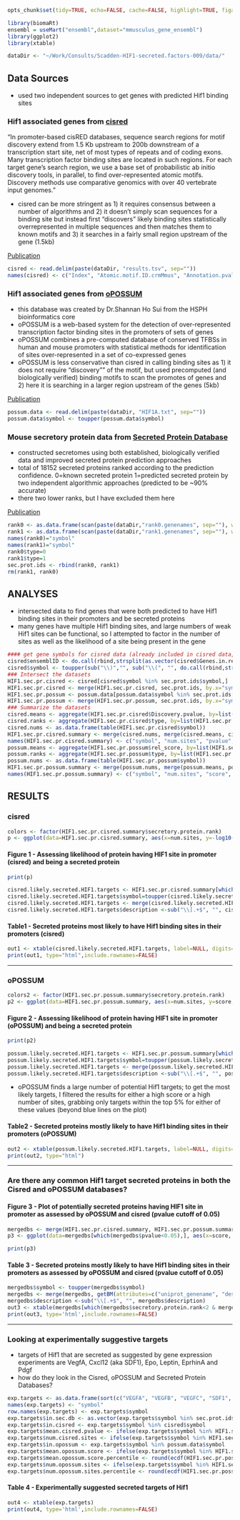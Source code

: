 ```r
opts_chunk$set(tidy=TRUE, echo=FALSE, cache=FALSE, highlight=TRUE, figalign="center", warning=FALSE,  error=FALSE, message=FALSE, fig.height=11, fig.width=11)
```

```r
library(biomaRt)
ensembl = useMart("ensembl",dataset="mmusculus_gene_ensembl")
library(ggplot2)
library(xtable)
```


```r
dataDir <- "~/Work/Consults/Scadden-HIF1-secreted.factors-009/data/"
```

## Data Sources
- used two independent sources to get genes with predicted Hif1 binding sites 

### Hif1 associated genes from [cisred](http://www.cisred.org/)
"In promoter-based cisRED databases, sequence search regions for motif discovery extend from 1.5 Kb upstream to 200b downstream of a transcription start site, net of most types of repeats and of coding exons. Many transcription factor binding sites are located in such regions. For each target gene's search region, we use a base set of probabilistic ab initio discovery tools, in parallel, to find over-represented atomic motifs. Discovery methods use comparative genomics with over 40 vertebrate input genomes."

- cisred can be more stringent as 1) it requires consensus between a number of algorithms and 2) it doesn't simply scan sequences for a binding site but instead first "discovers" likely binding sites statistically overrepresented in multiple sequences and then matches them to known motifs and 3) it searches in a fairly small region upstream of the gene (1.5kb)

[Publication](http://www.ncbi.nlm.nih.gov/pubmed/16381958)

```r
cisred <- read.delim(paste(dataDir, "results.tsv", sep=""))
names(cisred) <- c("Index", "Atomic.motif.ID.crmMmus", "Annotation.pvalue", "Discovery.pvalue", "Motif.location", "Annotated.strand", "In.patterns.crmMmus", "Genes.in.region")
```

### Hif1 associated genes from [oPOSSUM](http://www.cisreg.ca/cgi-bin/oPOSSUM/opossum)  
- this database was created by Dr.Shannan Ho Sui from the HSPH bioinformatics core
- oPOSSUM is a web-based system for the detection of over-represented transcription factor binding sites in the promoters of sets of genes
- oPOSSUM combines a pre-computed database of conserved TFBSs in human and mouse promoters with statistical methods for identification of sites over-represented in a set of co-expressed genes
- oPOSSUM is less conservative than cisred in calling binding sites as 1) it does not require "discovery"" of the motif, but used precomputed (and biologically verified) binding motifs to scan the promotes of genes and 2) here it is searching in a larger region upstream of the genes (5kb)

[Publication](http://www.ncbi.nlm.nih.gov/pubmed/15933209?dopt=Abstract)


```r
possum.data <- read.delim(paste(dataDir, "HIF1A.txt", sep=""))
possum.data$symbol <- toupper(possum.data$symbol)
```

### Mouse secretory protein data from [Secreted Protein Database](http://spd.cbi.pku.edu.cn/)
- constructed secretomes using both established, biologically verified data and improved secreted protein prediction approaches 
- total of 18152 secreted proteins ranked according to the prediction confidence.
0=known secreted protein
1=predicted secreted protein by two independent algorithmic approaches (predicted to be ~90% accurate)
- there two lower ranks, but I have excluded them here

[Publication](http://nar.oxfordjournals.org/content/33/suppl_1/D169.full)


```r
rank0 <- as.data.frame(scan(paste(dataDir,"rank0.genenames", sep=""), what="character"))
rank1 <- as.data.frame(scan(paste(dataDir,"rank1.genenames", sep=""), what="character"))
names(rank0)="symbol"
names(rank1)="symbol"
rank0$type=0
rank1$type=1
sec.prot.ids <- rbind(rank0, rank1)
rm(rank1, rank0)
```

## ANALYSES

- intersected data to find genes that were both predicted to have  Hif1 binding sites in their promoters and be secreted proteins
- many genes have multiple Hif1 binding sites, and large numbers of weak Hif1 sites can be functional, so I attempted to factor in the number of sites as well as the likelihood of a site being present in the gene

```r
#### get gene symbols for cisred data (already included in cisred data, but need to be parsed)
cisred$ensemblID <- do.call(rbind,strsplit(as.vector(cisred$Genes.in.region), " "))[,1]
cisred$symbol <- toupper(sub("\\)","", sub("\\(", "", do.call(rbind,strsplit(as.vector(cisred$Genes.in.region), " "))[,2])))
### Intersect the datasets
HIF1.sec.pr.cisred <- cisred[cisred$symbol %in% sec.prot.ids$symbol,]
HIF1.sec.pr.cisred <- merge(HIF1.sec.pr.cisred, sec.prot.ids, by.x="symbol", by.y="symbol")
HIF1.sec.pr.possum <- possum.data[possum.data$symbol %in% sec.prot.ids[,"symbol"],]
HIF1.sec.pr.possum <- merge(HIF1.sec.pr.possum, sec.prot.ids, by.x="symbol", by.y="symbol")
### Summarize the datasets
cisred.means <- aggregate(HIF1.sec.pr.cisred$Discovery.pvalue, by=list(HIF1.sec.pr.cisred$symbol), mean)
cisred.ranks <- aggregate(HIF1.sec.pr.cisred$type, by=list(HIF1.sec.pr.cisred$symbol), mean)
cisred.nums <- as.data.frame(table(HIF1.sec.pr.cisred$symbol))
HIF1.sec.pr.cisred.summary <- merge(cisred.nums, merge(cisred.means, cisred.ranks, by.x="Group.1", by.y="Group.1"), by.x="Var1", by.y="Group.1")
names(HIF1.sec.pr.cisred.summary) <- c("symbol", "num.sites", "pvalue", "secretory.protein.rank")
possum.means <- aggregate(HIF1.sec.pr.possum$rel_score, by=list(HIF1.sec.pr.possum$symbol), mean)
possum.ranks <- aggregate(HIF1.sec.pr.possum$type, by=list(HIF1.sec.pr.possum$symbol), mean)
possum.nums <- as.data.frame(table(HIF1.sec.pr.possum$symbol))
HIF1.sec.pr.possum.summary <- merge(possum.nums, merge(possum.means, possum.ranks, by.x="Group.1", by.y="Group.1"), by.x="Var1", by.y="Group.1")
names(HIF1.sec.pr.possum.summary) <- c("symbol", "num.sites", "score", "secretory.protein.rank")
```

## RESULTS

### cisred

```r
colors <- factor(HIF1.sec.pr.cisred.summary$secretory.protein.rank)
p <- ggplot(data=HIF1.sec.pr.cisred.summary, aes(x=num.sites, y=-log10(pvalue), label=symbol, color=colors)) + geom_point(size=8, alpha=0.7) + scale_colour_discrete(name = "Secretory Protein Confidence Rank\n0 => highest confidence ") + xlab("Number of predicted Hif1 sites") + ylab("Probability of Hif1 site presence (-log10(pvalue))") + geom_text(color=grey, size=3, alpha=0.5,position=position_jitter(w=0.5, h=0))
```

#### Figure 1 - Assessing likelihood of protein having HIF1 site in promoter (cisred) and being a secreted protein

```r
print(p)
```

```r
cisred.likely.secreted.HIF1.targets <- HIF1.sec.pr.cisred.summary[which(HIF1.sec.pr.cisred.summary$pvalue<0.05 & HIF1.sec.pr.cisred.summary$secretory.protein.rank<2),]
cisred.likely.secreted.HIF1.targets$symbol=toupper(cisred.likely.secreted.HIF1.targets$symbol)
cisred.likely.secreted.HIF1.targets <- merge(cisred.likely.secreted.HIF1.targets, getBM(attributes=c("uniprot_genename", "description"), filters='uniprot_genename', values=unlist(cisred.likely.secreted.HIF1.targets$symbol), mart=ensembl), by.x="symbol", by.y="uniprot_genename")
cisred.likely.secreted.HIF1.targets$description <-sub("\\[.+$", "", cisred.likely.secreted.HIF1.targets$description)
```

#### Table1 - Secreted proteins most likely to have Hif1 binding sites in their promoters (cisred)

```r
out1 <- xtable(cisred.likely.secreted.HIF1.targets, label=NULL, digits=c(1,1,1,6,0,1))
print(out1, type="html",include.rownames=FALSE)
```

---

### oPOSSUM 

```r
colors2 <- factor(HIF1.sec.pr.possum.summary$secretory.protein.rank)
p2 <- ggplot(data=HIF1.sec.pr.possum.summary, aes(x=num.sites, y=score, label=symbol, color=colors2)) + geom_point(size=4, alpha=0.7) + scale_colour_discrete(name = "Secretory Protein Confidence Rank\n0 => highest confidence ") + xlab("Number of predicted Hif1 sites") + ylab("Probability of Hif1 site presence (mean oPOSSUM matrix match score)") + geom_text(color=grey, size=3, alpha=0.5,position=position_jitter(w=0.5, h=0)) + geom_hline(aes(yintercept=as.vector(quantile(HIF1.sec.pr.possum.summary$score,0.95))), color="cyan") + geom_vline(aes(xintercept=as.vector(quantile(HIF1.sec.pr.possum.summary$num.sites,0.95))), color="cyan")
```
#### Figure 2 - Assessing likelihood of protein having HIF1 site in promoter (oPOSSUM) and being a secreted protein

```r
print(p2)
```

```r
possum.likely.secreted.HIF1.targets <- HIF1.sec.pr.possum.summary[which((HIF1.sec.pr.possum.summary$score>quantile(HIF1.sec.pr.possum.summary$score, 0.95) | HIF1.sec.pr.possum.summary$num.sites>quantile(HIF1.sec.pr.possum.summary$num.sites, 0.95)) & HIF1.sec.pr.possum.summary$secretory.protein.rank<2),]
possum.likely.secreted.HIF1.targets$symbol=toupper(possum.likely.secreted.HIF1.targets$symbol)
possum.likely.secreted.HIF1.targets <- merge(possum.likely.secreted.HIF1.targets, getBM(attributes=c("uniprot_genename", "description"), filters='uniprot_genename', values=unlist(possum.likely.secreted.HIF1.targets$symbol), mart=ensembl), by.x="symbol", by.y="uniprot_genename")
possum.likely.secreted.HIF1.targets$description <-sub("\\[.+$", "", possum.likely.secreted.HIF1.targets$description)
```


- oPOSSUM finds a large number of potential Hif1 targets; to get the most likely targets, I filtered the results for either a high score or a high number of sites, grabbing only targets within the top 5% for either of these values (beyond blue lines on the plot)

#### Table2 - Secreted proteins mostly likely to have Hif1 binding sites in their promoters (oPOSSUM)

```r
out2 <- xtable(possum.likely.secreted.HIF1.targets, label=NULL, digits=c(1,1,1,6,0,1))
print(out2, type="html")
```

---

### Are there any common Hif1 target secreted proteins in both the Cisred and oPOSSUM databases?  

#### Figure 3 - Plot of potentially secreted proteins having HIF1 site in promoter as assessed by oPOSSUM and cisred (pvalue cutoff of 0.05)

```r
mergedbs <- merge(HIF1.sec.pr.cisred.summary, HIF1.sec.pr.possum.summary, by=c("symbol", "secretory.protein.rank"))
p3 <- ggplot(data=mergedbs[which(mergedbs$pvalue<0.05),], aes(x=score, y=-log10(pvalue), label=symbol, size=num.sites.x, color=num.sites.y)) + geom_point(alpha=0.7) + xlab("oPOSSUM score") + ylab("-log10(cisred pvalue)") + geom_text(color=grey, size=6, alpha=0.5, position=position_jitter(w=0.01, h=0.01))+ scale_colour_continuous(name = "Number of Hif1 sites predicted by cisred")+ scale_size_continuous(name="Number of Hif1 sites predicted by oPOSSUM") + scale_area(range = c(2, 16))
```
```r
print(p3)
```

#### Table 3 - Secreted proteins mostly likely to have Hif1 binding sites in their promoters as assessed by oPOSSUM and cisred (pvalue cutoff of 0.05)

```r
mergedbs$symbol <- toupper(mergedbs$symbol)
mergedbs <- merge(mergedbs, getBM(attributes=c("uniprot_genename", "description"), filters='uniprot_genename', values=unlist(mergedbs$symbol), mart=ensembl), by.x="symbol", by.y="uniprot_genename")
mergedbs$description <-sub("\\[.+$", "", mergedbs$description)
out3 <- xtable(mergedbs[which(mergedbs$secretory.protein.rank<2 & mergedbs$pvalue<0.05),])
print(out3, type='html',include.rownames=FALSE)
```

---

### Looking at experimentally suggestive targets
- targets of Hif1 that are secreted as suggested by gene expression experiments are VegfA, Cxcl12 (aka SDF1), Epo, Leptin, EprhinA and Pdgf
- how do they look in the Cisred, oPOSSUM and Secreted Protein Databases?

```r
exp.targets <- as.data.frame(sort(c("VEGFA", "VEGFB", "VEGFC", "SDF1", "EPO", "LEP", paste("EFNA", seq(1,10), sep=""),"PDGFA")))
names(exp.targets) <- "symbol"
row.names(exp.targets) <- exp.targets$symbol
exp.targets$in.sec.db <- as.vector(exp.targets$symbol %in% sec.prot.ids$symbol)
exp.targets$in.cisred <- exp.targets$symbol %in% cisred$symbol
exp.targets$mean.cisred.pvalue <- ifelse(exp.targets$symbol %in% HIF1.sec.pr.cisred.summary$symbol, HIF1.sec.pr.cisred.summary$pvalue, NA)
exp.targets$num.cisred.sites <- ifelse(exp.targets$symbol %in% HIF1.sec.pr.cisred.summary$symbol, HIF1.sec.pr.cisred.summary$num.sites, NA)
exp.targets$in.opossum <- exp.targets$symbol %in% possum.data$symbol
exp.targets$mean.opossum.score <- ifelse(exp.targets$symbol %in% HIF1.sec.pr.possum.summary$symbol, HIF1.sec.pr.possum.summary$score, NA)
exp.targets$mean.opossum.score.percentile <- round(ecdf(HIF1.sec.pr.possum.summary$score)(exp.targets$mean.opossum.score)*100, digits=2)
exp.targets$num.opossum.sites <- ifelse(exp.targets$symbol %in% HIF1.sec.pr.possum.summary$symbol, HIF1.sec.pr.possum.summary$num.sites, NA)
exp.targets$num.opossum.sites.percentile <- round(ecdf(HIF1.sec.pr.possum.summary$num.sites)(exp.targets$num.opossum.sites)*100, digits=2)
```

#### Table 4 - Experimentally suggested secreted targets of Hif1

```r
out4 <- xtable(exp.targets)
print(out4, type='html',include.rownames=FALSE)
```
